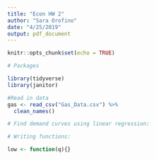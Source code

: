 ```yaml
---
title: "Econ HW 2"
author: "Sara Orofino"
date: "4/25/2019"
output: pdf_document
---
```


```r
knitr::opts_chunk$set(echo = TRUE)
```

```r
# Packages

library(tidyverse)
library(janitor)

#Read in data 
gas <- read_csv("Gas_Data.csv") %>% 
  clean_names()

```

```r
# Find demand curves using linear regression:


```


```r
# Writing functions:

low <- function(q){}
```


